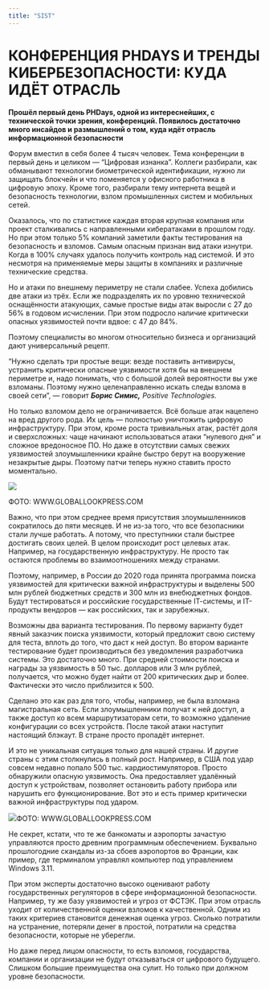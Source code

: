 ```yaml
---
title: "SIST"
---
```


# **КОНФЕРЕНЦИЯ PHDAYS И ТРЕНДЫ КИБЕРБЕЗОПАСНОСТИ: КУДА ИДЁТ ОТРАСЛЬ**

**Прошёл первый день PHDays, одной из интереснейших, с технической точки зрения, конференций. Появилось достаточно много инсайдов и размышлений о том, куда идёт отрасль информационной безопасности**

Форум вместил в себя более 4 тысяч человек. Тема конференции в первый день и целиком --- "Цифровая изнанка". Коллеги разбирали, как обманывают технологии биометрической идентификации, нужно ли защищать блокчейн и что поменяется у офисного работника в цифровую эпоху. Кроме того, разбирали тему интернета вещей и безопасность технологии, взлом промышленных систем и мобильных сетей.

Оказалось, что по статистике каждая вторая крупная компания или проект сталкивались с направленными кибератаками в прошлом году. Но при этом только 5% компаний заметили факты тестирования на безопасность и взломов. Самым опасным признан вид атаки изнутри. Когда в 100% случаях удалось получить контроль над системой. И это несмотря на применяемые меры защиты в компаниях и различные технические средства.

Но и атаки по внешнему периметру не стали слабее. Успеха добились две атаки из трёх. Если же подразделять их по уровню технической оснащённости атакующих, самые простые виды атак выросли с 27 до 56% в годовом исчислении. При этом подросло наличие критически опасных уязвимостей почти вдвое: с 47 до 84%.

Поэтому специалисты во многом относительно бизнеса и организаций дают универсальный рецепт.

"Нужно сделать три простые вещи: везде поставить антивирусы, устранить критически опасные уязвимости хотя бы на внешнем периметре и, надо понимать, что с большой долей вероятности вы уже взломаны. Поэтому нужно целенаправленно искать следы взлома в своей сети", --- говорит ***Борис Симис,** Positive Technologies.*

Но только взломом дело не ограничивается. Всё больше атак нацелено на вред другого рода. Их цель --- полностью уничтожить цифровую инфраструктуру. При этом, кроме роста тривиальных атак, растёт доля и сверхсложных: чаще начинают использоваться атаки "нулевого дня" и сложное вредоносное ПО. Но даже в отсутствии самых свежих уязвимостей злоумышленники крайне быстро берут на вооружение незакрытые дыры. Поэтому патчи теперь нужно ставить просто моментально.

![](images/%D1%85%D0%B0%D0%BA%D0%B5%D1%804.jpg)

ФОТО: WWW.GLOBALLOOKPRESS.COM

Важно, что при этом среднее время присутствия злоумышленников сократилось до пяти месяцев. И не из-за того, что все безопасники стали лучше работать. А потому, что преступники стали быстрее достигать своих целей. В целом происходит рост целевых атак. Например, на государственную инфраструктуру. Не просто так остаются проблемы во взаимоотношениях между странами.

Поэтому, например, в России до 2020 года принята программа поиска уязвимостей для критически важной инфраструктуры и выделены 500 млн рублей бюджетных средств и 300 млн из внебюджетных фондов. Будут тестироваться и российские государственные IТ-системы, и IT-продукты вендоров --- как российских, так и зарубежных.

Возможны два варианта тестирования. По первому варианту будет явный заказчик поиска уязвимости, который предложит свою систему для теста, вплоть до того, что даст к ней доступ. Во втором варианте тестирование будет производиться без уведомления разработчика системы. Это достаточно много. При средней стоимости поиска и награды за уязвимость в 50 тыс. долларов или 3 млн рублей, получается, что можно будет найти от 200 критических дыр и более. Фактически это число приблизится к 500.

Сделано это как раз для того, чтобы, например, не была взломана магистральная сеть. Если злоумышленники получат к ней доступ, а также доступ ко всем маршрутизаторам сети, то возможно удаление конфигурации со всех устройств. После такой атаки наступит настоящий блэкаут. В стране просто пропадёт интернет.

И это не уникальная ситуация только для нашей страны. И другие страны с этим столкнулись в полный рост. Например, в США под удар совсем недавно попало 500 тыс. кардиостимуляторов. Просто обнаружили опасную уязвимость. Она предоставляет удалённый доступ к устройствам, позволяет остановить работу прибора или нарушить его функционирование. Вот это и есть пример критически важной инфраструктуры под ударом.

![](images/%D0%B8%D0%BD%D1%82%D0%B5%D1%80%D0%BD%D0%B5%D1%823.jpg)ФОТО: WWW.GLOBALLOOKPRESS.COM

Не секрет, кстати, что те же банкоматы и аэропорты зачастую управляются просто древним программным обеспечением. Буквально прошлогодние скандалы из-за сбоев аэропортов во Франции, как пример, где терминалом управлял компьютер под управлением Windows 3.11.

При этом эксперты достаточно высоко оценивают работу государственных регуляторов в сфере информационной безопасности. Например, ту же базу уязвимостей и угроз от ФСТЭК. При этом отрасль уходит от количественной оценки взломов к качественной. Одним из таких критериев становится денежная оценка угроз. Сколько потратили на устранение, потеряли денег в простой, потратили на средства безопасности, которые не уберегли.

Но даже перед лицом опасности, то есть взломов, государства, компании и организации не будут отказываться от цифрового будущего. Слишком большие преимущества она сулит. Но только при должном уровне безопасности.
